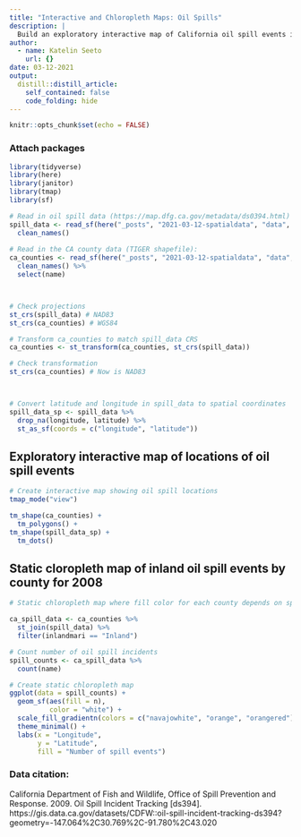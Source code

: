 ```yaml
---
title: "Interactive and Chloropleth Maps: Oil Spills"
description: |
  Build an exploratory interactive map of California oil spill events in 2008 and create a chloroplethmap of the number of inland spill events by county. 
author:
  - name: Katelin Seeto
    url: {}
date: 03-12-2021
output:
  distill::distill_article:
    self_contained: false
    code_folding: hide
---
```



```r
knitr::opts_chunk$set(echo = FALSE)
```
### Attach packages
```r
library(tidyverse)
library(here)
library(janitor)
library(tmap)
library(sf)
```


```r
# Read in oil spill data (https://map.dfg.ca.gov/metadata/ds0394.html)
spill_data <- read_sf(here("_posts", "2021-03-12-spatialdata", "data", "spill_tracking_ds394")) %>% 
  clean_names()
  
# Read in the CA county data (TIGER shapefile):
ca_counties <- read_sf(here("_posts", "2021-03-12-spatialdata", "data","ca_counties"), layer = "CA_Counties_TIGER2016") %>% 
  clean_names() %>% 
  select(name)



# Check projections 
st_crs(spill_data) # NAD83
st_crs(ca_counties) # WGS84

# Transform ca_counties to match spill_data CRS
ca_counties <- st_transform(ca_counties, st_crs(spill_data))

# Check transformation
st_crs(ca_counties) # Now is NAD83



# Convert latitude and longitude in spill_data to spatial coordinates
spill_data_sp <- spill_data %>% 
  drop_na(longitude, latitude) %>% 
  st_as_sf(coords = c("longitude", "latitude"))

```

## Exploratory interactive map of locations of oil spill events 

```r
# Create interactive map showing oil spill locations 
tmap_mode("view")

tm_shape(ca_counties) +
  tm_polygons() +
tm_shape(spill_data_sp) + 
  tm_dots()
```

## Static cloropleth map of inland oil spill events by county for 2008
```r
# Static chloropleth map where fill color for each county depends on spill count

ca_spill_data <- ca_counties %>% 
  st_join(spill_data) %>% 
  filter(inlandmari == "Inland")

# Count number of oil spill incidents
spill_counts <- ca_spill_data %>% 
  count(name)

# Create static chloropleth map 
ggplot(data = spill_counts) +
  geom_sf(aes(fill = n), 
          color = "white") +
  scale_fill_gradientn(colors = c("navajowhite", "orange", "orangered")) + 
  theme_minimal() +
  labs(x = "Longitude",
       y = "Latitude", 
       fill = "Number of spill events")
```

### Data citation: 

California Department of Fish and Wildlife, Office of Spill Prevention and Response. 2009. Oil Spill Incident Tracking [ds394]. https://gis.data.ca.gov/datasets/CDFW::oil-spill-incident-tracking-ds394?geometry=-147.064%2C30.769%2C-91.780%2C43.020


